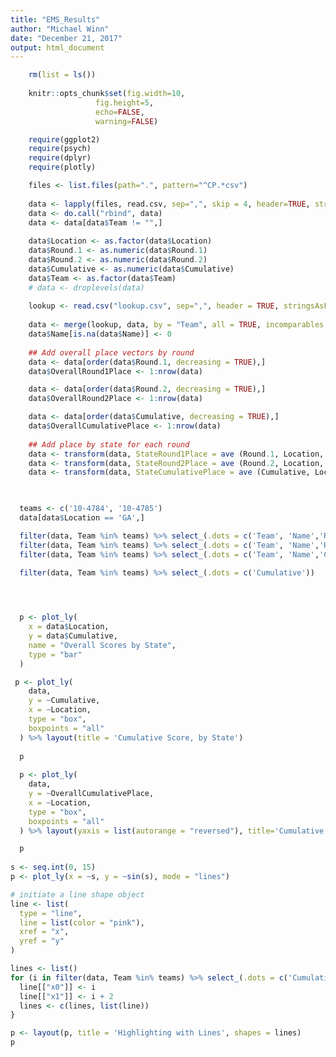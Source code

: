 ```yaml
---
title: "EMS_Results"
author: "Michael Winn"
date: "December 21, 2017"
output: html_document
---
```



```r
    rm(list = ls())
    
    knitr::opts_chunk$set(fig.width=10, 
                   fig.height=5,
                   echo=FALSE,
                   warning=FALSE)

    require(ggplot2)
    require(psych)
    require(dplyr)
    require(plotly)

    files <- list.files(path=".", pattern="^CP.*csv")
    
    data <- lapply(files, read.csv, sep=",", skip = 4, header=TRUE, stringsAsFactor = FALSE)
    data <- do.call("rbind", data)
    data <- data[data$Team != "",]
  
    data$Location <- as.factor(data$Location)
    data$Round.1 <- as.numeric(data$Round.1)
    data$Round.2 <- as.numeric(data$Round.2)
    data$Cumulative <- as.numeric(data$Cumulative)
    data$Team <- as.factor(data$Team)
    # data <- droplevels(data)
    
    lookup <- read.csv("lookup.csv", sep=",", header = TRUE, stringsAsFactor = TRUE)
    
    data <- merge(lookup, data, by = "Team", all = TRUE, incomparables = '')
    data$Name[is.na(data$Name)] <- 0
    
    ## Add overall place vectors by round
    data <- data[order(data$Round.1, decreasing = TRUE),]
    data$OverallRound1Place <- 1:nrow(data)

    data <- data[order(data$Round.2, decreasing = TRUE),]
    data$OverallRound2Place <- 1:nrow(data)

    data <- data[order(data$Cumulative, decreasing = TRUE),]
    data$OverallCumulativePlace <- 1:nrow(data)
    
    ## Add place by state for each round
    data <- transform(data, StateRound1Place = ave (Round.1, Location, FUN = function(x) rank(-x, ties.method ="min")))
    data <- transform(data, StateRound2Place = ave (Round.2, Location, FUN = function(x) rank(-x, ties.method ="min")))
    data <- transform(data, StateCumulativePlace = ave (Cumulative, Location, FUN = function(x) rank(-x, ties.method ="min")))

  
```


```r

  teams <- c('10-4784', '10-4785')
  data[data$Location == 'GA',]

  filter(data, Team %in% teams) %>% select_(.dots = c('Team', 'Name','Round.1', 'OverallRound1Place', 'StateRound1Place'))
  filter(data, Team %in% teams) %>% select_(.dots = c('Team', 'Name','Round.2', 'OverallRound2Place', 'StateRound2Place'))
  filter(data, Team %in% teams) %>% select_(.dots = c('Team', 'Name','Cumulative', 'OverallCumulativePlace', 'StateCumulativePlace'))
  
  filter(data, Team %in% teams) %>% select_(.dots = c('Cumulative'))




  p <- plot_ly(
    x = data$Location,
    y = data$Cumulative,
    name = "Overall Scores by State",
    type = "bar"
  )

 p <- plot_ly(
    data,
    y = ~Cumulative,
    x = ~Location,
    type = "box",
    boxpoints = "all"
  ) %>% layout(title = 'Cumulative Score, by State')
  
  p
    
  p <- plot_ly(
    data,
    y = ~OverallCumulativePlace,
    x = ~Location,
    type = "box",
    boxpoints = "all"
  ) %>% layout(yaxis = list(autorange = "reversed"), title='Cumulative Place Spread, Grouped by State')

  p
  
s <- seq.int(0, 15)
p <- plot_ly(x = ~s, y = ~sin(s), mode = "lines")

# initiate a line shape object
line <- list(
  type = "line",
  line = list(color = "pink"),
  xref = "x",
  yref = "y"
)

lines <- list()
for (i in filter(data, Team %in% teams) %>% select_(.dots = c('Cumulative'))) {
  line[["x0"]] <- i
  line[["x1"]] <- i + 2
  lines <- c(lines, list(line))
}

p <- layout(p, title = 'Highlighting with Lines', shapes = lines)
p
```

